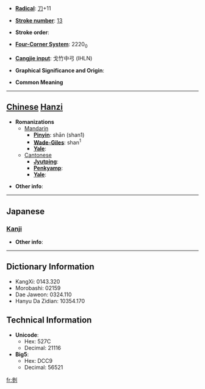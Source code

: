 * '''[[Wiktionary:Chinese radical index| Radical]]''': [[Wiktionary:Chinese radical index 刀|刀]]+11

* '''[[Wiktionary:Chinese total strokes index|Stroke number]]''': [[Wiktionary:Chinese total strokes index 13|13]]

* '''Stroke order''': 

* '''[[Wiktionary:Chinese four corner index|Four-Corner System]]''': 2220<sub>0</sub>

* '''[[Wiktionary:Chinese Cangjie index|Cangjie input]]''': 戈竹中弓 (IHLN)

* '''Graphical Significance and Origin''': 

* '''Common Meaning'''

----

== [[Chinese]] [[Hanzi]] ==

* '''Romanizations'''
** [[Mandarin]]
*** '''[[Pinyin]]''': shān (shan1)
*** '''[[Wade-Giles]]''': shan<sup>1</sup>
*** '''[[Yale]]''': 
**[[Cantonese]]
***'''[[Jyutping]]''':
***'''[[Penkyamp]]''': 
***'''[[Yale]]''': 

* '''Other info''': 

----

==Japanese==
===[[Kanji]]===
{{kanji|on readings=[[さん]] (san), [[せう]] (seu)|kun readings=[[かる]] (karu), [[たつ]] (tatsu)}}

* '''Other info''':  

----

== Dictionary Information ==

* KangXi: 0143.320
* Morobashi: 02159
* Dae Jaweon: 0324.110
* Hanyu Da Zidian: 10354.170

== Technical Information ==

* '''Unicode''':
** Hex: 527C
** Decimal: 21116
* '''Big5''':
** Hex: DCC9
** Decimal: 56521

[[fr:剼]]